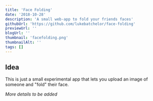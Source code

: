 ```yaml
---
title: 'Face Folding'
date: '2018-10-28'
description: 'A small web-app to fold your friends faces'
githubUrl: 'https://github.com/lukebatchelor/face-folding'
previewUrl: ''
blogUrl: ''
thumbnail: 'facefolding.png'
thumbnailAlt: ''
tags: []
---
```


## Idea

This is just a small experimental app that lets you upload an image of someone and "fold" their face.

_More details to be added_

